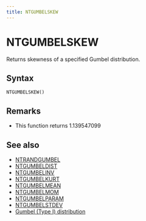 ```yaml
---
title: NTGUMBELSKEW
---
```



# NTGUMBELSKEW

Returns skewness of a specified Gumbel distribution.

## Syntax

```excel
NTGUMBELSKEW()
```

## Remarks

- This function returns 1.139547099

## See also

- [NTRANDGUMBEL](../01-random-numbers/01-single-series/07-ntrandgumbel.mdx)
- [NTGUMBELDIST](039-ntgumbeldist.mdx)
- [NTGUMBELINV](040-ntgumbelinv.mdx)
- [NTGUMBELKURT](041-ntgumbelkurt.mdx)
- [NTGUMBELMEAN](042-ntgumbelmean.mdx)
- [NTGUMBELMOM](043-ntgumbelmom.mdx)
- [NTGUMBELPARAM](044-ntgumbelparam.mdx)
- [NTGUMBELSTDEV](046-ntgumbelstdev.mdx)
- [Gumbel (Type I) distribution](../../05-gallery-of-distributions/gumbel-type-i-distribution.mdx)
